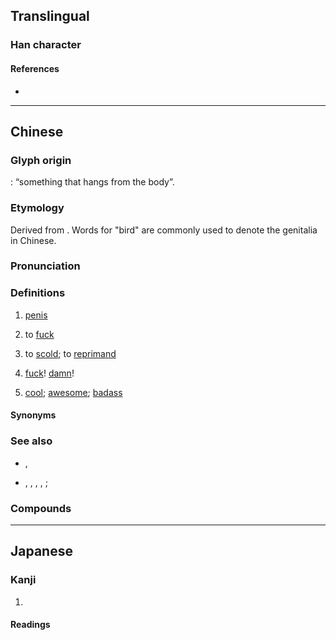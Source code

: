 {{character info}}
==Translingual==

===Han character===
{{Han char|rn=44|rad=尸|as=06|sn=9|four=77227|canj=SRLB|ids=⿸尸吊}}

====References====
* {{Han ref|kx=0301.210|dkj=07685|dj=0598.120|hdz=20972.020|uh=5C4C|ud=23628|bh=CE78|bd=52856}}

----

==Chinese==
{{zh-forms|alt=鳥,𡰯,𨳒-Cant.,𠄏-‡}}

===Glyph origin===
{{Han etym}}
{{Han compound|尸|吊|ls=psc|c2=p|ls2=ic|t1=body|t2=hanging}}: “something that hangs from the body”.

===Etymology===
Derived from {{ltc-l|鳥|bird}}. Words for "bird" are commonly used to denote the genitalia in Chinese.

===Pronunciation===
{{zh-pron
|m=diǎo
|c=diu2
|c-t=iu2
|h=pfs=tiáu
|mn=tiáu
|mc=
|oc=
|cat=n,c:v,c:intj,m:adj,h:v
}}

===Definitions===
{{zh-hanzi}}

# {{lb|zh|colloquial|vulgar}} [[penis]]
# {{lb|zh|chiefly|Cantonese|Hakka|vulgar}} to [[fuck]]
#: {{zh-x|屌 你！|[[fuck you|'''Fuck''' you!]]|C-GZ}}
# {{lb|zh|Cantonese|vulgar}} to [[scold]]; to [[reprimand]]
# {{lb|zh|Cantonese|vulgar}} {{n-g|Interjection used to express [[discontent]], [[disappointment]], [[dismay]], an [[unpleasant]] [[surprise]], etc.:}} [[fuck]]! [[damn]]!
# {{lb|zh|Mandarin|slang}} [[cool]]; [[awesome]]; [[badass]]
#: {{zh-x|這個 很 屌 啊！|This is '''awesome'''!}}

====Synonyms====
{{zh-dial|陰莖}}

===See also===
* {{q|Mandarin profanities}} {{zh-l|肏}}, {{zh-l|幹}}
* {{q|Cantonese five profanities}} {{zh-l|屌|tr=diu2}}, {{zh-l|㞗|tr=gau1}}, {{zh-l|撚|tr=lan2}}, {{zh-l|𨳍|tr=cat6}}, {{zh-l|閪|tr=hai1}}; {{zh-l|小狗懶擦鞋|tr=siu2 gau2 laan5 caat3 haai4}}

===Compounds===
{{zh-der|屌你|屌你老母|屌那星|屌絲|禿屌|屌毛|屌閪|相屌}}

----

==Japanese==

===Kanji===
{{ja-kanji|grade=9|rs=尸06}}

# {{rfdef|ja|sort=尸06}}

====Readings====
{{ja-readings
|goon=ちょう<てう
|kanon=ちょう<てう
|kun=}}